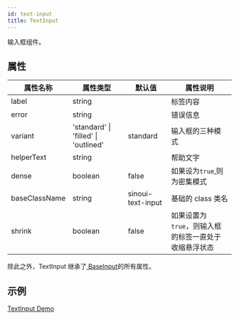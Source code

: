 ```yaml
---
id: text-input
title: TextInput
---
```


输入框组件。

## 属性

| 属性名称      | 属性类型                             | 默认值            | 属性说明                                             |
| ------------- | ------------------------------------ | ----------------- | ---------------------------------------------------- |
| label         | string                               |                   | 标签内容                                             |
| error         | string                               |                   | 错误信息                                             |
| variant       | 'standard' \| 'filled' \| 'outlined' | standard          | 输入框的三种模式                                     |
| helperText    | string                               |                   | 帮助文字                                             |
| dense         | boolean                              | false             | 如果设为`true`,则为密集模式                          |
| baseClassName | string                               | sinoui-text-input | 基础的 class 类名                                    |
| shrink        | boolean                              | false             | 如果设置为`true`，则输入框的标签一直处于收缩悬浮状态 |

除此之外，TextInput 继承了[ BaseInput](./base-input)的所有属性。

## 示例

[TextInput Demo](../components/textInput)
